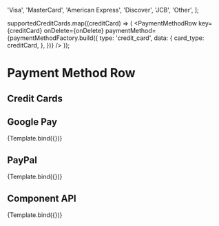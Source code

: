 
<Meta title="Features/Payment Method Row" component={PaymentMethodRow} />


  'Visa',
  'MasterCard',
  'American Express',
  'Discover',
  'JCB',
  'Other',
];

  supportedCreditCards.map((creditCard) => (
    <PaymentMethodRow
      key={creditCard}
      onDelete={onDelete}
      paymentMethod={paymentMethodFactory.build({
        type: 'credit_card',
        data: {
          card_type: creditCard,
        },
      })}
    />
  ));


# Payment Method Row

## Credit Cards

<Canvas>
  <Story name="CreditCards">
    <CreditCards />
  </Story>
</Canvas>

## Google Pay

<Canvas>
  <Story
    name="Google Pay"
    args={{
      onDelete: onDelete,
      paymentMethod: paymentMethodFactory.build({
        type: 'google_pay',
        data: {
          card_type: 'Visa',
        },
      }),
    }}
    argTypes={{
      onDelete: {
        description: 'Function called when a payment method is deleted.',
      },
      paymentMethod: {
        description: 'Payment method type and data.',
      },
    }}
  >
    {Template.bind({})}
  </Story>
</Canvas>

<ArgsTable story="Google Pay" />

## PayPal

<Canvas>
  <Story
    name="PayPal"
    args={{
      onDelete: onDelete,
      paymentMethod: paymentMethodFactory.build({
        type: 'paypal',
        data: {
          paypal_id: 'ABCDEFG123',
          email: 'testemail@gmail.com',
        },
      }),
    }}
    argTypes={{
      onDelete: {
        description: 'Function called when a payment method is deleted.',
      },
      paymentMethod: {
        description: 'Payment method type and data.',
      },
    }}
  >
    {Template.bind({})}
  </Story>
</Canvas>

<ArgsTable story="PayPal" />

## Component API

<Canvas>
  <Story
    name="Component API"
    args={{
      onDelete: onDelete,
      paymentMethod: paymentMethodFactory.build({
        type: 'credit_card',
        data: {
          card_type: 'Visa',
        },
      }),
    }}
    argTypes={{
      onDelete: {
        description: 'Function called when a payment method is deleted.',
      },
      paymentMethod: {
        description: 'Payment method type and data.',
      },
    }}
  >
    {Template.bind({})}
  </Story>
</Canvas>

<ArgsTable story="Component API" />
